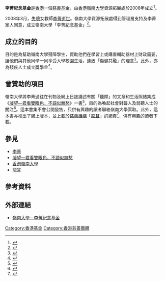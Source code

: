 '''李菁紀念基金'''是[[香港|香港]]一個[[慈善基金|慈善基金]]，由[[香港嶺南大學|香港嶺南大學]]資源拓展處於2008年成立<ref>{{cite web |language=zh-hk |url=http://paper.wenweipo.com/2008/09/10/ED0809100007.htm |title=嶺南大學 成立「李菁紀念基金」 |publisher=[[文匯報_(香港)|文匯報 (香港)]] |date=2008-09-10 |accessdate=2012-02-19 |archive-date=2014-01-16 |archive-url=https://web.archive.org/web/20140116200116/http://paper.wenweipo.com/2008/09/10/ED0809100007.htm |dead-url=no }}</ref>。

2008年3月，[[失聰|失聰]]女教師[[李菁_(聽障教師)|李菁]][[死亡|逝世]]。嶺南大學資源拓展處得到管理層支持及李菁家人同意，成立嶺南大學「李菁紀念基金」<ref>{{cite web |language=zh-hk |url=https://topick.hket.com/article/2093241/%E6%99%82%E9%96%93%E6%B4%97%E4%B8%8D%E8%B5%B0%E5%B0%8D%E8%BC%95%E7%94%9F%E6%84%9B%E5%A5%B3%E7%9A%84%E7%89%BD%E6%8E%9B%E3%80%80%E5%9A%B4%E7%88%B6%E6%88%B0%E5%8B%9D%E6%8A%91%E9%AC%B1%E5%8A%A9%E4%BA%BA%EF%BC%9A%E8%AE%93%E5%A5%B3%E5%85%92%E3%80%8C%E6%B4%BB%E3%80%8D%E4%B8%8B%E5%8E%BB |title=時間洗不走對輕生愛女的牽掛　嚴父戰勝抑鬱助人：讓女兒「活」下去 |publisher=[[香港經濟日報|經濟日報]] |date=2018-06-13 |accessdate=2018-06-19 |archive-date=2019-08-22 |archive-url=https://web.archive.org/web/20190822105206/https://topick.hket.com/article/2093241/%E6%99%82%E9%96%93%E6%B4%97%E4%B8%8D%E8%B5%B0%E5%B0%8D%E8%BC%95%E7%94%9F%E6%84%9B%E5%A5%B3%E7%9A%84%E7%89%BD%E6%8E%9B%E3%80%80%E5%9A%B4%E7%88%B6%E6%88%B0%E5%8B%9D%E6%8A%91%E9%AC%B1%E5%8A%A9%E4%BA%BA%EF%BC%9A%E8%AE%93%E5%A5%B3%E5%85%92%E3%80%8C%E6%B4%BB%E3%80%8D%E4%B8%8B%E5%8E%BB |dead-url=no }}</ref>。

==成立的目的==
目的是為幫助嶺南大學殘障學生，資助他們在學習上或購置輔助器材上財政需要，讓他們與其他同學一同享受大學校園生活，達致「傷健共融」的理念<ref>{{cite web |language=zh-hk |url=http://www.takungpao.com.hk/news/08/03/07/JX-874103.htm |title=中大嶺大設李菁基金助殘障 |publisher=[[大公報|大公報]] |date=2008-03-07 |accessdate=2012-02-19 }}{{dead link|date=2018年3月 |bot=InternetArchiveBot |fix-attempted=yes }}</ref>。此外，亦為殘疾人士成立獎學金<ref>{{cite web |language=zh-hk |url=http://www.takungpao.com.hk/news/12/06/10/GW-1488159.htm |title=成立「李菁紀念基金」扶助聽障者 |publisher=[[大公報|大公報]] |date=2012-06-10 |accessdate=2012-06-10 }}{{dead link|date=2018年3月 |bot=InternetArchiveBot |fix-attempted=yes }}</ref>。

==曾贊助的項目==
嶺南大學將李菁過往在刊物及網上日誌講述有關「聽障」的文章和生活照結集成《[[凝望—君看雙眼色，不語似無愁|凝望—君看雙眼色，不語似無愁]]》一書<ref>{{cite web |language=zh-hk |url=http://news.sina.com/oth/mingpao/301-101-101-105/2008-09-04/16003274518.html |title=嶺大為自殺聽障教師出文集 |publisher=[[明報|明報]] |date=2008-09-04 |accessdate=2012-02-19 |archive-date=2014-01-16 |archive-url=https://web.archive.org/web/20140116190938/http://news.sina.com/oth/mingpao/301-101-101-105/2008-09-04/16003274518.html |dead-url=no }}</ref>，目的為喚起社會對聾人及弱聽人士的關注<ref>{{cite web |language=zh-hk |url=http://www.takungpao.com.hk/news/08/09/05/JX-956767.htm |title=嶺大文集籲關注聽障者 |publisher=[[大公報|大公報]] |date=2008-09-05 |accessdate=2012-02-19 }}{{dead link|date=2018年1月 |bot=InternetArchiveBot |fix-attempted=yes }}</ref>。這本書集不會公開發售，只供有興趣的讀者聯絡嶺南大學索取。此外，這本書亦推出了網上版本，並上載於[[慈善機構|慈善機構]]「[[龍耳|龍耳]]」的網頁<ref>{{cite web |language=zh-hk |url=http://www.silence.org.hk/file/Memorial.pdf |title=《凝望—君看雙眼色，不語似無愁》 |publisher=[[龍耳|龍耳]] |date= |accessdate=2012-02-19 |archive-date=2016-03-08 |archive-url=https://web.archive.org/web/20160308192757/http://www.silence.org.hk/file/Memorial.pdf |dead-url=no }}</ref>，供有興趣的讀者下載。

== 參見 ==
* [[李菁_(聽障教師)|李菁]]
* [[凝望—君看雙眼色，不語似無愁|凝望—君看雙眼色，不語似無愁]]
* [[香港嶺南大學|香港嶺南大學]]
* [[龍耳|龍耳]]

==參考資料==
<div class="references-small">
<references />
</div>

== 外部連結 ==
* [http://www.ln.edu.hk/cht/news/20080910/01 嶺南大學－李菁紀念基金] {{Wayback|url=http://www.ln.edu.hk/cht/news/20080910/01 |date=20160305014948 }}

[[Category:香港基金|Category:香港基金]]
[[Category:香港慈善團體|Category:香港慈善團體]]
